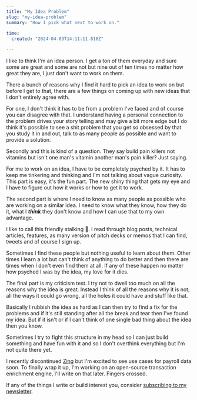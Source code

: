 ```yaml
---
title: "My Idea Problem"
slug: "my-idea-problem"
summary: "How I pick what next to work on."
 
time:
  created: "2024-04-03T14:11:11.816Z"

---
```


I like to think I'm an idea person. I get a ton of them everyday and sure some are great and some are not but nine out of ten times no matter how great they are, I just don't want to work on them.

There a bunch of reasons why I find it hard to pick an idea to work on but before I get to that, there are a few things on coming up with new ideas that I don't entirely agree with.

For one, I don't think it has to be from a problem I've faced and of course you can disagree with that. I understand having a personal connection to the problem drives your story telling and may give a bit more edge but I do think it's possible to see a shit problem that you get so obsessed by that you study it in and out, talk to as many people as possible and want to provide a solution.

Secondly and this is kind of a question. They say build pain killers not vitamins but isn't one man's vitamin another man's pain killer? Just saying.

For me to work on an idea, I have to be completely psyched by it. It has to keep me tinkering and thinking and I'm not talking about vague curiosity. This part is easy, it's the fun part. The new shiny thing that gets my eye and I have to figure out how it works or how to get it to work.

The second part is where I need to know as many people as possible who are working on a similar idea. I need to know what they know, how they do it, what I **_think_** they don't know and how I can use that to my own advantage.

I like to call this friendly stalking 👀. I read through blog posts, technical articles, features, as many version of pitch decks or memos that I can find, tweets and of course I sign up.

Sometimes I find these people but nothing useful to learn about them. Other times I learn a lot but can't think of anything to do better and then there are times when I don't even find them at all. If any of these happen no matter how psyched I was by the idea, my love for it dies.

The final part is my criticism test. I try not to dwell too much on all the reasons why the idea is great. Instead I think of all the reasons why it is not; all the ways it could go wrong, all the holes it could have and stuff like that.

Basically I rubbish the idea as hard as I can then try to find a fix for the problems and if it's still standing after all the break and tear then I've found my idea. But if it isn't or if I can't think of one single bad thing about the idea then you know.

Sometimes I try to fight this structure in my head so I can just build something and have fun with it and so I don't overthink everything but I'm not quite there yet.

I recently discontinued [Zing](https://www.zingfi.co/) but I'm excited to see use cases for payroll data soon. To finally wrap it up, I'm working on an open-source transaction enrichment engine, I'll write on that later. Fingers crossed.

If any of the things I write or build interest you, consider [subscribing to my newsletter](/mailing-list).
